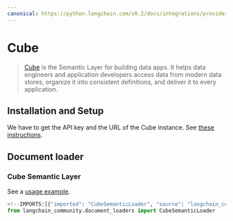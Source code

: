 ```yaml
---
canonical: https://python.langchain.com/v0.2/docs/integrations/providers/cube/
---
```


# Cube

>[Cube](https://cube.dev/) is the Semantic Layer for building data apps. It helps 
> data engineers and application developers access data from modern data stores, 
> organize it into consistent definitions, and deliver it to every application.

## Installation and Setup

We have to get the API key and the URL of the Cube instance. See 
[these instructions](https://cube.dev/docs/product/apis-integrations/rest-api#configuration-base-path).


## Document loader

### Cube Semantic Layer

See a [usage example](/docs/integrations/document_loaders/cube_semantic).

```python
<!--IMPORTS:[{"imported": "CubeSemanticLoader", "source": "langchain_community.document_loaders", "docs": "https://api.python.langchain.com/en/latest/document_loaders/langchain_community.document_loaders.cube_semantic.CubeSemanticLoader.html", "title": "Cube"}]-->
from langchain_community.document_loaders import CubeSemanticLoader
```